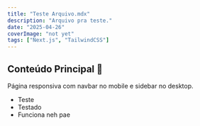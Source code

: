 ```yaml
---
title: "Teste Arquivo.mdx"
description: "Arquivo pra teste."
date: "2025-04-26"
coverImage: "not yet"
tags: ["Next.js", "TailwindCSS"]
---
```


## Conteúdo Principal 📰

Página responsiva com navbar no mobile e sidebar no desktop.

- Teste
- Testado
- Funciona neh pae
